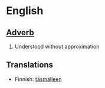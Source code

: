 =English=
==[[Adverb]]==
# Understood without approximation

==Translations==
*Finnish: [[täsmälleen]]